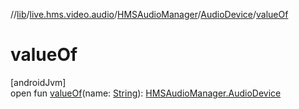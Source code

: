 //[lib](../../../../index)/[live.hms.video.audio](../../index)/[HMSAudioManager](../index)/[AudioDevice](index)/[valueOf](value-of)

# valueOf

[androidJvm]\
open fun [valueOf](value-of)(name: [String](https://developer.android.com/reference/kotlin/java/lang/String.html)): [HMSAudioManager.AudioDevice](index)
